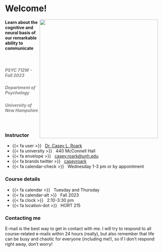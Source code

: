 # Welcome! {.unnumbered}

![](images/volodymyr-hryshchenko-V5vqWC9gyEU-unsplash.jpg){style="float:right;" fig-alt="Illustration of three species of Palmer Archipelago penguins: Chinstrap, Gentoo, and Adelie. Artwork by @allison_horst." width="390"}

#### Learn about the cognitive and neural basis of our remarkable ability to communicate

 

##### [PSYC 712W - Fall 2023]{style="color: gray"}

##### [Department of Psychology]{style="color: gray"}

##### [University of New Hampshire]{style="color: gray"}

 



::: home
::: {.grid .course-details}
::: {.g-col-4 .g-col-sm-6 .g-col-md-4}
### Instructor

-   {{< fa user >}}   [Dr. Casey L. Roark](www.roarklab.com)
-   {{< fa university >}}   440 McConnell Hall
-   {{< fa envelope >}}   [casey.roark\@unh.edu](mailto:casey.roark@unh.edu)
-   {{< fa brands twitter >}}   [caseyroark](https://www.twitter.com/caseyroark)
-   {{< fa calendar-check >}}   Wednesday 1-3 pm or by appointment
:::

::: {.g-col-4 .g-col-sm-6 .g-col-md-4}
### Course details

-   {{< fa calendar >}}   Tuesday and Thursday
-   {{< fa calendar-alt >}}   Fall 2023
-   {{< fa clock >}}   2:10-3:30 pm
-   {{< fa location-dot >}}   HORT 215
:::



::: {.g-col-4  .g-col-md-4 .contact-policy}
### Contacting me

E-mail is the best way to get in contact with me. I will try to respond to all course-related e-mails within 24 hours (really), but also remember that life can be busy and chaotic for everyone (including me!), so if I don’t respond right away, don’t worry!


:::
:::

:::

